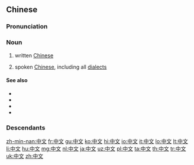 ==Chinese==
{{wikipedia|lang=zh}}
{{zh-forms}}

===Pronunciation===
{{zh-pron
|m=zhōngwén
|ma=zh-zhōngwén.ogg
|mn=Tiong-bûn
|c=zung1 man4,zung1 man4-2
|h=pfs=Chûng-vùn
|w=1tson ven
|cat=n
}}

===Noun===
{{zh-noun}}

# written [[Chinese]]
#: {{zh-usex|以 中文 書寫 的 文章|an article written in '''Chinese'''}}
# spoken [[Chinese]], including all [[dialect]]s
#: {{zh-usex|你 說 中文 嗎？|Do you speak '''Chinese'''?}}
#: {{zh-usex|中文 授課|''to teach in '''Chinese'''''}}

====See also====
* {{zh-l|國語|guóyǔ}}
* {{zh-l|漢語|hànyǔ}}
* {{zh-l|普通話|pǔtōnghuà}}
* {{zh-l|廣東話|guǎngdōnghuà}}

===Descendants===
{{Sinoxenic-word|中文|ちゅうぶん|중문|Trung văn}}

{{zh-cat|Beginning|Languages}}


[[zh-min-nan:中文]]
[[fr:中文]]
[[gu:中文]]
[[ko:中文]]
[[hi:中文]]
[[io:中文]]
[[it:中文]]
[[lo:中文]]
[[lt:中文]]
[[li:中文]]
[[hu:中文]]
[[mg:中文]]
[[nl:中文]]
[[ja:中文]]
[[uz:中文]]
[[pl:中文]]
[[ta:中文]]
[[th:中文]]
[[tr:中文]]
[[uk:中文]]
[[zh:中文]]